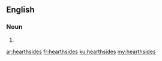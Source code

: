 ==English==

===Noun===
{{head|en|plural}}

# {{plural of|hearthside|lang=en|nocat=1}}

[[ar:hearthsides]]
[[fr:hearthsides]]
[[ku:hearthsides]]
[[my:hearthsides]]